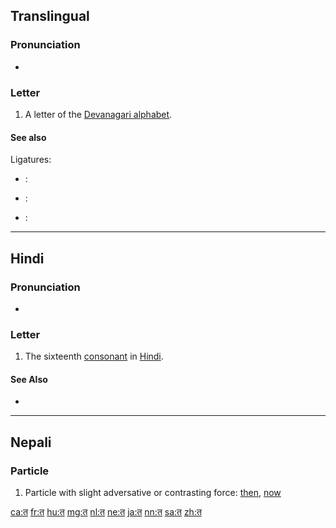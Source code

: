 ==Translingual==
{{Devanagari character info|hex=924|name=DEVANAGARI LETTER TA|image=[[File:Deva-त-order.gif|100px]]}}

===Pronunciation===
* {{IPA|/t̪ə/|lang=mul}}

===Letter===
{{mul-Deva|ta}}

# A letter of the [[Devanagari alphabet]].

====See also====
Ligatures:
* {{l|mul|sc=Deva|क्त|tr=kta}}: {{compound|lang=mul|क|त|sc=Deva|nocat=1}}
* {{l|mul|sc=Deva|त्त|tr=tta}}: {{compound|lang=mul|त|त|sc=Deva|nocat=1}}
* {{l|mul|sc=Deva|स्त्र|tr=stra}}: {{compound|lang=mul|स|त|र|sc=Deva|nocat=1}}

----

==Hindi==

===Pronunciation===
* {{IPA|[t̪ə]|lang=hi}}

===Letter===
{{head|hi|letter}}

# The sixteenth [[consonant]] in [[Hindi]].

====See Also====
* {{list:Devanagari script letters/hi}}

----

==Nepali==

===Particle===
{{ne-pos|particle}}

# Particle with slight adversative or contrasting force: [[then]], [[now]]

[[ca:त]]
[[fr:त]]
[[hu:त]]
[[mg:त]]
[[nl:त]]
[[ne:त]]
[[ja:त]]
[[nn:त]]
[[sa:त]]
[[zh:त]]